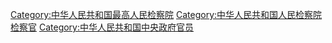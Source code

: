 [[Category:中华人民共和国最高人民检察院|Category:中华人民共和国最高人民检察院]]
[[Category:中华人民共和国人民检察院检察官|Category:中华人民共和国人民检察院检察官]]
[[Category:中华人民共和国中央政府官员|Category:中华人民共和国中央政府官员]]